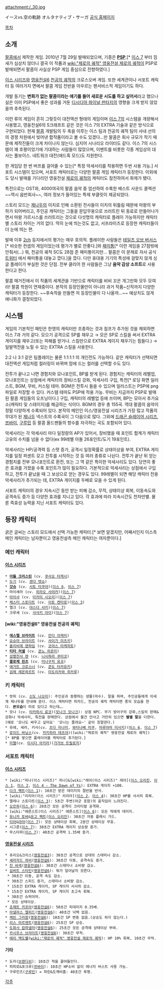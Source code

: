 attachment:/_30.jpg

イースvs.空の軌跡 オルタナティブ・サーガ
[http://www.falcom.co.jp/ys_vs_sora/ 공식 홈페이지]

[[목차]]
== 소개 ==
[[팔콤]]에서 제작한 게임. 2010년 7월 29일 발매되었으며, 기종은 '''[[PSP]]'''.[* [[이스 7]] 부터 낌새가 심상치 않더니 결국 이 작품과 [[wiki:"제로의 궤적" 영웅전설 제로의 궤적]]이 PSP로 발매되면서 팔콤이 사실상 PSP 게임 중심으로 전향하였다.]

[[이스 시리즈]]와 [[영웅전설6]] [[천공의 궤적]]의 크로스오버 게임. 또한 세계관이나 서포트 캐릭터 등 여러가지 면에서 팔콤 게임 전반을 아우르는 팬서비스적 게임이기도 하다.

개발 동기는 '''변화가 없는 팔콤이라는 얘기를 들어 새로운 시도를 하고 싶어서'''라고 했으나 실은 이미 PSP에서 좋은 성과를 거둔 [[디시디아 파이널 판타지]]의 영향을 크게 받지 않았을까 추측된다.

이런 류의 게임이 흔히 그렇듯이 대전액션 형태의 게임이며 [[이스 7]]의 시스템을 개량해서 사용했고, 영웅전설6의 S크래프트 같은 것은 이스 7의 EXTRA 기술과 같은 방식으로 구현되었다. 현재 [[팔콤]] 개발팀의 두 축을 이루는 이스 팀과 천공의 궤적 팀이 사내 선의의 경쟁 차원에서 빚어낸 합작품이라고 볼 수도 있겠다...만 팔콤은 회사 규모가 작기 때문에 제작진들이 크게 차이나지 않는다. 심지어 시나리오 라이터도 같다. 이스 7의 시스템이 꽤 호평이었기에 기대하는 사람들이 많았으며, 이벤트를 비롯한 각종 게임상의 대사는 풀보이스. 네트워크 대전(애드혹 모드)도 지원한다.

한 게임당 한 번 버프를 걸어줄 수 있는[* 특정 악세서리를 착용하면 두번 사용 가능.] 서포트 시스템이 있으며, 서포트 캐릭터로는 다양한 팔콤 게임 캐릭터가 등장한다. 이외에도 당시 발매를 기다리던 영웅전설 [[제로의 궤적]]의 캐릭터도 참전하여서 화제가 됐다.

특전으로는 OST와, 4000여곡의 팔콤 음악 중 엄선하여 수록한 베스트 사운드 콜렉션 ~~역시 음반회사~~, 여러 정보가 들어있는 특제 부클릿이 제공되었다.

스토리 모드는 [[제나두]]의 이치로 인해 소환된 전사들이 이치의 뒤틀림 때문에 마왕의 부하가 되어버리고, 주인공 캐릭터는 그들을 문답무용으로 쓰러트린 뒤 동료로 만들어나가면서 마왕 가르시스를 쓰러트리는 것으로 다섯명의 캐릭터로 플레이 가능하지만 캐릭터 별 스토리 차이는 거의 없다. 딱히 눈에 띄는것도 없고, 서프라이즈로 등장한 캐릭터들이 더 눈에 띄는 편.

발매 이후 [[2ch]] 등지에서의 평가는 매우 호의적. 플레이한 사람들은 [[테일즈 오브 버서스]][* 비슷한 컨셉의 게임이었는데 평가가 별로 안좋다.]와 [[패미통]][* 이런 게임을 27점밖에 안줘서(...) 뭐, 천공의 궤적 SC도 28점 준 패미통이지만... 팔콤은 이 문제로 자사 공식 [[트위터]] 에서 패미통을 대놓고 깠다.]을 깠다. 다만 휴대용 기기의 특성에 걸맞지 않게 싱글 플레이가 부실한 것은 단점. 전부 클리어 한 사람들은 그냥 '''음악 감상 소프트'''로 사용한다고 한다.

팔콤 매거진에서 이 작품의 세계관을 기반으로 캐릭터를 비비 꼬은 개그만화 모두 모여라! 팔콤 학원이 연재중이다. 본작의 등장인물만이 아니라 과거 작품~신작까지 다양한 캐릭터가 등장한다. ~~후속작을 만들면 저 등장인물이 다 나올까...~~
예상치도 않게 애니화가 결정되었다.
== 시스템 ==
게임의 기본적인 패턴은 한명의 캐릭터만 조종하는 것과 점프가 추가된 것을 제외하면 이스 7과 거의 같다. 모으기 공격으로 SP를 채우고 → 모은 SP로 스킬을 써서 EXTRA 게이지를 채우고(또는 피해를 받거나. 스킬만으로 EXTRA 게이지 채우기는 힘들다.) → 일발역전을 노릴 수 있는 EXTRA 스킬을 사용한다.

2:2 나 3:1 같은 팀플레이는 물론 1:1:1:1 의 개인전도 가능하다. 같은 캐릭터가 선택되면 대전액션 게임처럼 컬러링이 바뀌며 맘에 드는 컬러를 선택할 수도 있다.

전투가 끝나고 나면 경험치와 모나포인트, BP를 받게 된다. 경험치는 캐릭터의 레벨업, 모나포인트는 상점에서 캐릭터의 장비/스킬 강화, 악세사리 구입, 특전[* 로딩 화면 일러스트, BGM, 무비, 커스텀 테마. BGM은 전투시 들을 수 있으며 일러스트는 PSP에 png 파일로 저장할 수 있다. 커스템 테마도 PSP에 적용 가능. 무비는 지금까지 PSP로 발매된 팔콤 게임들의 오프닝이다.] 구입, 캐릭터의 레벨업 등에 쓰이며, BP는 모아서 추가요소(캐릭터 및 스테이지)를 해금하는 식이다. BGM의 경우 총 155곡. 역대 팔콤의 음악이 정말 다양하게 수록되어 있다. 본작의 메인인 이스/영웅전설 시리즈가 가장 많고 작품의 무대가 된 [[제나두]] 넥스트의 수록곡이 그 다음으로 많다. 그외에 [[드래곤 슬레이어 시리즈]], [[쯔바이]], [[구루민]] 등 팔콤 올드팬들의 향수를 자극하는 곡도 포함되어 있다.

악세사리는 각 악세사리 마다 일정량의 AP가 있어서, 장비했을 때 포인트 합계가 캐릭터 고유의 수치를 넘을 수 없다(ex 99레벨 아돌 26포인트/도기 19포인트).

악세사리는 HP/공격력 등 스탯 증가, 공격시 일정확률로 상태이상을 부여, EXTRA 게이지를 일정 퍼센트 갖고 전투를 시작하는 것 등 여러 종류로 나뉜다. 전투가 끝난 뒤 얻는 경험치를 전부 모나포인트로 환전, 또는 그 역 같은 특이한 악세사리도 있다. 당연히 좋은 효과를 가졌을 수록 포인트가 많이 필요하다. 기본적으로 악세사리는 상점에서 구입하고, 전투가 끝났을 때 그 보상으로 얻는 경우도 있다. 99레벨이 되면 해당 캐릭터 전용 악세사리가 추가되는 데, EXTRA 게이지를 두배로 모을 수 있게 된다.

서포트 캐릭터의 경우 지속시간 동안 받는 피해 감소, 무적, 상태이상 회복, 이동속도와 공격속도 증가 등 다양한 효과를 지니고 있다. 각 효과에 따라 지속시간도 천차만별. 물론 즉효성 능력을 지닌 서포트 캐릭터도 있다.   

== 등장 캐릭터 ==
굵은 글씨는 스토리 모드에서 선택 가능한 캐릭터.[* 보면 알겠지만, 어째서인지 이스측 메인 캐릭터는 남자뿐이고 영웅전설측 메인 캐릭터는 여자뿐이다.]
=== 메인 캐릭터 ===
==== [[이스 시리즈]] ====
 * '''[[아돌 크리스틴]]''' (cv. [[쿠사오 타케시]])
 * [[도기]] (cv. [[겐다 텟쇼]])
 * '''[[갓슈]]''' (cv. [[사토 타쿠야]])([[이스 6]], [[이스 7]])
 * 마이셰라 (cv. [[히라오 사야카]])([[이스 7]])
 * [[아이샤]] (cv. [[미카미 시오리]])([[이스 7]])
 * [[체스터 스토다트]] (cv. [[이토 켄타로]])([[이스 3]])
 * 엘크 (cv. [[야스다 사키]])([[이스 7]])
 * 크루셰 (cv. [[사사키 아이]])([[이스 7]])
==== [wiki:"영웅전설6" 영웅전설 천공의 궤적] ====
 * '''[[에스텔 브라이트]]''' (cv. [[칸다 아케미]])
 * [[요슈아 브라이트]] (cv. [[사이가 미츠키]])
 * [[올리비에 렌하임]] (cv. [[코야스 타케히토]])
 * '''[[티타 러셀]]''' (cv. [[콘노 히로미]])
 * [[섬멸천사 렌]] (cv. [[니시하라 쿠미코]])
 * '''[[클로제 린츠]]''' (cv. [[미나구치 유코]])
 * [[애거트 크로스너]] (cv. [[콘도 타카유키]])
 * [[검제 레온하르트]] (cv. [[미도리카와 히카루]])
=== 키 캐릭터 ===
 * 랏피 (cv. [[신도 나오미]]): 주인공과 동행하는 생물(마수). 말을 하며, 주인공들에게 이세계 제나두를 안내해 준다. 이스 캐릭터면 피카드, 천공의 궤적 캐릭터면 퐁의 모습을 한다. '''본모습'''이 따로 있다고 하는데….
 * 모나 (cv. [[타카하시 료코]])([[모나크 모나크]]): 상점 NPC. 무기 방어구의 강화,스킬의 판매&강화나 악세사리, 특전을 판매한다. 상점에서 물건 안사고 가만히 있으면 '''별별 말'''을 다한다.(예로 '모나도 싸우고 싶어요' '모나는 졸려요~' 같이 칭얼댄다.)
 * 유에, 세라, 키사(cv. [[츠다 미나미]], [[와타나베 미쿠]], [[마루야마 미사키]])([[이스 6]], [[이스 7]])
 * [[로이드 바닝스]](cv. [[카키하라 테츠야]])([wiki:"제로의 궤적" 영웅전설 제로의 궤적])[* BP를 쌓으면 플레이어블 캐릭터로 추가된다.]
 * [[미첼]](cv. [[이시다 아키라]])([[가가브 트릴로지]])
=== 서포트 캐릭터 ===
==== [[이스 시리즈]] ====
 * [wiki:"피나(이스 시리즈)" 피나]&[wiki:"레아(이스 시리즈)" 레아]([[이스 오리진]], [[이스 1]], [[이스 2]], [[이스 4 - The Dawn of Ys]]): EXTRA 게이지 +100.
 * [[다크 팩트]]([[이스 1]]): 10초간 받은 데미지의 절반을 반사.
 * [wiki:"리리아(이스 시리즈)" 리리아]([[이스 2]], [[이스 4]]): 30초간 HP를 서서히 회복.
 * 엘레나 스토다트([[이스 3]]): 5초간 주변(아군 포함)의 움직임이 느려진다.
 * [[오르하]]([[이스 6]]): 20초간 모든 공격이 크리티컬 공격화.
 * [wiki:"에른스트(이스 시리즈)" 에른스트]([[이스 6]]): 모든 적에게 데미지.
 * [[유니카 토바]]&[[유고 팩트]]([[이스 오리진]]): 30초간 자동 플래시 가드.
 * [[티아]]&[[마야]]([[이스 7]]): 모든 상태이상 회복, 2분간 상태이상 무효.
 * 시그룬([[이스 7]]): 30초간 EXTRA 게이지 상승량 증가.
 * 무스타파([[이스 7]]): 40초간 공격력 1.35배 증가.
==== [[영웅전설 시리즈]] ====
 * 쥬리오&크리스([[영웅전설3]]): 30초간 공격으로 상대의 스태미너 감소.
 * [[셰라자드 하비]]([[영웅전설6]]): 30초간 이동, 공격속도 증가.
 * [[진 바섹]]([[영웅전설6]]): 30초간 스태미너 소비량 감소.
 * [[길버트 스타인]]([[영웅전설6]]): 뭐가 일어날지 모른다.
  * 30초간 이동, 공격 속도 감소.
  * 30초간 스피드 증가, 스태미너 소비량 감소.
  * 15초간 EXTRA 게이지, SP 게이지 서서히 감소.
  * 15초간 EXTRA 게이지, SP 게이지 초고속 회복.
  * 30초간 슈퍼아머.
  * 모든 상태이상.
 * [[죠제트 카프아]]([[영웅전설6]]): 50초간 피데미지 0.35배.
 * [[아넬라스 엘피드]]([[영웅전설6]]): 40초간 넉백 없음.
 * [[케빈 그라함]]([[영웅전설6]]): 10초간 SP 변동 없음.(상승도 하지 않는다.)
 * [[리스 아르젠트]]([[영웅전설6]]): 25초간 SP 상승.
 * [[도화사 캄파넬라]]([[영웅전설6]]): 25초간 모든 공격에 상태이상 부여.
 * [[카시우스 브라이트]]([[영웅전설6]]): 30초간 무적.
 * [[에리 맥도웰]]([[wiki:"제로의 궤적" 영웅전설 제로의 궤적]]): HP 10% 회복, 10초간 무적.
==== 기타 ====
 * 도라([[브랜디쉬]]): 10초간 적을 끌어들인다.
 * 피피로&포크루([[쯔바이]]): 10초간 HP소비 없이 에너지 버스트 사용 가능.
 * 구루민즈([[구루민]]) = 파린&도깨비홈: 40초간 투명.

[[각주]]
